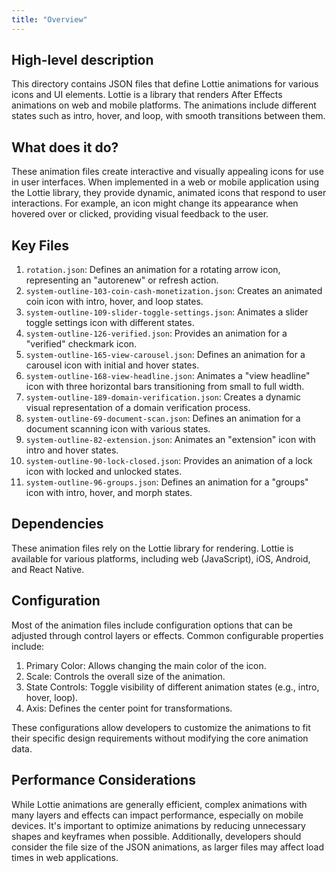 ```yaml
---
title: "Overview"
---
```


## High-level description
This directory contains JSON files that define Lottie animations for various icons and UI elements. Lottie is a library that renders After Effects animations on web and mobile platforms. The animations include different states such as intro, hover, and loop, with smooth transitions between them.

## What does it do?
These animation files create interactive and visually appealing icons for use in user interfaces. When implemented in a web or mobile application using the Lottie library, they provide dynamic, animated icons that respond to user interactions. For example, an icon might change its appearance when hovered over or clicked, providing visual feedback to the user.

## Key Files
1. `rotation.json`: Defines an animation for a rotating arrow icon, representing an "autorenew" or refresh action.
2. `system-outline-103-coin-cash-monetization.json`: Creates an animated coin icon with intro, hover, and loop states.
3. `system-outline-109-slider-toggle-settings.json`: Animates a slider toggle settings icon with different states.
4. `system-outline-126-verified.json`: Provides an animation for a "verified" checkmark icon.
5. `system-outline-165-view-carousel.json`: Defines an animation for a carousel icon with initial and hover states.
6. `system-outline-168-view-headline.json`: Animates a "view headline" icon with three horizontal bars transitioning from small to full width.
7. `system-outline-189-domain-verification.json`: Creates a dynamic visual representation of a domain verification process.
8. `system-outline-69-document-scan.json`: Defines an animation for a document scanning icon with various states.
9. `system-outline-82-extension.json`: Animates an "extension" icon with intro and hover states.
10. `system-outline-90-lock-closed.json`: Provides an animation of a lock icon with locked and unlocked states.
11. `system-outline-96-groups.json`: Defines an animation for a "groups" icon with intro, hover, and morph states.

## Dependencies
These animation files rely on the Lottie library for rendering. Lottie is available for various platforms, including web (JavaScript), iOS, Android, and React Native.

## Configuration
Most of the animation files include configuration options that can be adjusted through control layers or effects. Common configurable properties include:

1. Primary Color: Allows changing the main color of the icon.
2. Scale: Controls the overall size of the animation.
3. State Controls: Toggle visibility of different animation states (e.g., intro, hover, loop).
4. Axis: Defines the center point for transformations.

These configurations allow developers to customize the animations to fit their specific design requirements without modifying the core animation data.

## Performance Considerations
While Lottie animations are generally efficient, complex animations with many layers and effects can impact performance, especially on mobile devices. It's important to optimize animations by reducing unnecessary shapes and keyframes when possible. Additionally, developers should consider the file size of the JSON animations, as larger files may affect load times in web applications.